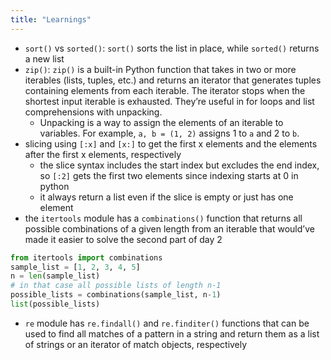 ```yaml
--- 
title: "Learnings"
---
```


- `sort()` vs `sorted()`: `sort()` sorts the list in place, while `sorted()` returns a new list
- `zip()`: `zip()` is a built-in Python function that takes in two or more iterables (lists, tuples, etc.) and returns an iterator that generates tuples containing elements from each iterable. The iterator stops when the shortest input iterable is exhausted. They're useful in for loops and list comprehensions with unpacking.
    - Unpacking is a way to assign the elements of an iterable to variables. For example, `a, b = (1, 2)` assigns 1 to `a` and 2 to `b`.
- slicing using `[:x]` and `[x:]` to get the first x elements and the elements after the first x elements, respectively 
    - the slice syntax includes the start index but excludes the end index, so `[:2]` gets the first two elements since indexing starts at 0 in python
    - it always return a list even if the slice is empty or just has one element
- the `itertools` module has a `combinations()` function that returns all possible combinations of a given length from an iterable that would've made it easier to solve the second part of day 2
```python
from itertools import combinations
sample_list = [1, 2, 3, 4, 5]
n = len(sample_list)
# in that case all possible lists of length n-1
possible_lists = combinations(sample_list, n-1)
list(possible_lists)
```
- `re` module has `re.findall()` and `re.finditer()` functions that can be used to find all matches of a pattern in a string and return them as a list of strings or an iterator of match objects, respectively